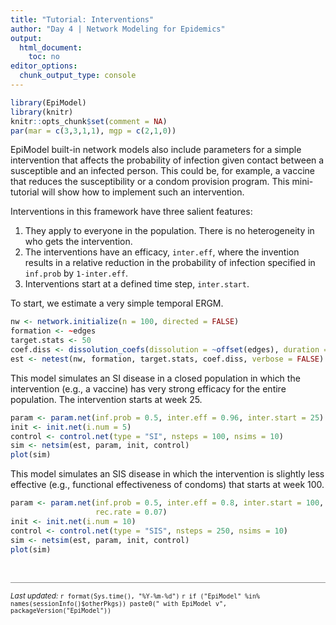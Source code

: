 ```yaml
---
title: "Tutorial: Interventions"
author: "Day 4 | Network Modeling for Epidemics"
output:
  html_document:
    toc: no
editor_options: 
  chunk_output_type: console
---
```


```r
library(EpiModel)
library(knitr)
knitr::opts_chunk$set(comment = NA)
par(mar = c(3,3,1,1), mgp = c(2,1,0))
```

EpiModel built-in network models also include parameters for a simple intervention that affects the probability of infection given contact between a susceptible and an infected person. This could be, for example, a vaccine that reduces the susceptibility or a condom provision program. This mini-tutorial will show how to implement such an intervention. 

Interventions in this framework have three salient features:

1. They apply to everyone in the population. There is no heterogeneity in who gets the intervention. 
2. The interventions have an efficacy, `inter.eff`, where the invention results in a relative reduction in the probability of infection specified in `inf.prob` by `1-inter.eff`.
3. Interventions start at a defined time step, `inter.start`.

To start, we estimate a very simple temporal ERGM. 
```r
nw <- network.initialize(n = 100, directed = FALSE)
formation <- ~edges
target.stats <- 50
coef.diss <- dissolution_coefs(dissolution = ~offset(edges), duration = 20)
est <- netest(nw, formation, target.stats, coef.diss, verbose = FALSE)
```

This model simulates an SI disease in a closed population in which the intervention (e.g., a vaccine) has very strong efficacy for the entire population. The intervention starts at week 25.
```r
param <- param.net(inf.prob = 0.5, inter.eff = 0.96, inter.start = 25)
init <- init.net(i.num = 5)
control <- control.net(type = "SI", nsteps = 100, nsims = 10)
sim <- netsim(est, param, init, control)
plot(sim)
```

This model simulates an SIS disease in which the intervention is slightly less effective (e.g., functional effectiveness of condoms) that starts at week 100.
```r
param <- param.net(inf.prob = 0.5, inter.eff = 0.8, inter.start = 100, 
                   rec.rate = 0.07)
init <- init.net(i.num = 10)
control <- control.net(type = "SIS", nsteps = 250, nsims = 10)
sim <- netsim(est, param, init, control)
plot(sim)
```


<br>
<hr style="background-color:#909090;height:1px;width:100%">
<small>
*Last updated:* `r format(Sys.time(), "%Y-%m-%d")`
`r if ("EpiModel" %in% names(sessionInfo()$otherPkgs)) paste0(" with EpiModel v", packageVersion("EpiModel"))`
</small>
